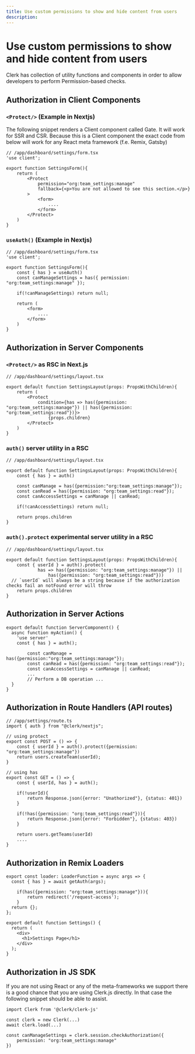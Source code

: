 ```yaml
---
title: Use custom permissions to show and hide content from users
description: 
---
```


# Use custom permissions to show and hide content from users

Clerk has collection of utility functions and components in order to allow developers to perform Permission-based checks.

## Authorization in Client Components

### `<Protect/>` (Example in Nextjs)

The following snippet renders a Client component called Gate. It will work for SSR and CSR. Because this is a Client component the exact code from below will work for any React meta framework (f.e. Remix, Gatsby)

```tsx
// /app/dashboard/settings/form.tsx
'use client';

export function SettingsForm(){
	return (
		<Protect 
			permission="org:team_settings:manage"
			fallback={<p>You are not allowed to see this section.</p>}
		>
			<form>
				....
			</form>
		</Protect>
	)
}
```

### `useAuth()` (Example in Nextjs)

```tsx
// /app/dashboard/settings/form.tsx
'use client';

export function SettingsForm(){
	const { has } = useAuth()
	const canManageSettings = has({ permission: "org:team_settings:manage" });

	if(!canManageSettings) return null;

	return (
		<form>
			....
		</form>
	)
}
```

## Authorization in Server Components

### `<Protect/>` as RSC in Next.js

```tsx
// /app/dashboard/settings/layout.tsx

export default function SettingsLayout(props: PropsWithChildren){
	return (
		<Protect
			condition={has => has({permission: "org:team_settings:manage"}) || has({permission: "org:team_settings:read"})}>
				{props.children}
		</Protect>
	)
}
```

### `auth()`  server utility in a RSC

```tsx
// /app/dashboard/settings/layout.tsx

export default function SettingsLayout(props: PropsWithChildren){
	const { has } = auth()

	const canManage = has({permission:"org:team_settings:manage"});
	const canRead = has({permission: "org:team_settings:read"});
	const canAccessSettings = canManage || canRead;

	if(!canAccessSettings) return null;

	return props.children
}
```

### `auth().protect` experimental server utility in a RSC

```tsx
// /app/dashboard/settings/layout.tsx

export default function SettingsLayout(props: PropsWithChildren){
	const { userId } = auth().protect(
			has => has({permission: "org:team_settings:manage"}) ||
				has({permission: "org:team_settings:read"}))
  // `userId` will always be a string because if the authorization checks fail an notFound error will throw
	return props.children
}
```

## Authorization in Server Actions

```tsx
export default function ServerComponent() {
  async function myAction() {
    'use server'
  	const { has } = auth();

		const canManage = has({permission:"org:team_settings:manage"});
		const canRead = has({permission: "org:team_settings:read"});
		const canAccessSettings = canManage || canRead;
		...
		// Perform a DB operation ...
  }
}
```

## Authorization in Route Handlers (API routes)

```tsx
// /app/settings/route.ts
import { auth } from "@clerk/nextjs";

// using protect
export const POST = () => {
	const { userId } = auth().protect({permission: "org:team_settings:manage"})
	return users.createTeam(userId);
}

// using has
export const GET = () => {
	const { userId, has } = auth();

	if(!userId){
		return Response.json({error: "Unathorized"}, {status: 401})
	}

	if(!has({permission: "org:team_settings:read"})){
		return Response.json({error: "Forbidden"}, {status: 403})
	}

	return users.getTeams(userId)
	....
}
```

## Authorization in Remix Loaders

```tsx
export const loader: LoaderFunction = async args => {
  const { has } = await getAuth(args);

	if(has({permission: "org:team_settings:manage"})){
		return redirect('/request-access');
	}
  return {};
};

export default function Settings() {
  return (
    <div>
      <h1>Settings Page</h1>
    </div>
  );
}
```

## Authorization in JS SDK

If you are not using React or any of the meta-frameworks we support there is a good chance that you are using Clerk.js directly. In that case the following snippet should be able to assist.

```tsx
import Clerk from '@clerk/clerk-js'

const clerk = new Clerk(...)
await clerk.load(...)

const canManageSettings = clerk.session.checkAuthorization({
	permission: "org:team_settings:manage"
})
```
